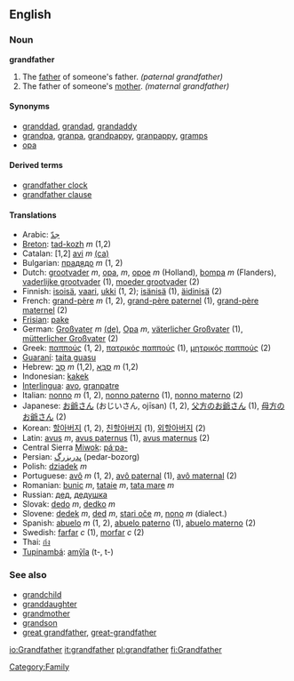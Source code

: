==English==
===Noun===
'''grandfather'''

#The [[father]] of someone's father. ''(paternal grandfather)''
#The father of someone's [[mother]]. ''(maternal grandfather)''

====Synonyms====
*[[granddad]], [[grandad]], [[grandaddy]]
*[[grandpa]], [[granpa]], [[grandpappy]], [[granpappy]], [[gramps]]
*[[opa]]


====Derived terms====
*[[grandfather clock]]
*[[grandfather clause]]

====Translations====
*Arabic: [[جدّ]]
*[[Breton]]: [[tad-kozh]] ''m'' (1,2)
*Catalan: [1,2] [[avi]] ''m'' [[:ca:avi|(ca)]] 
*Bulgarian: [[прадядо]] ''m'' (1, 2)
*Dutch: [[grootvader]] ''m'', [[opa]], ''m'', [[opoe]] ''m'' (Holland), [[bompa]] ''m'' (Flanders), [[vaderlijke grootvader]] (1), [[moeder grootvader]] (2)
*Finnish: [[isoisä]], [[vaari]], [[ukki]] (1, 2); [[isänisä]] (1), [[äidinisä]] (2)
*French: [[grand-père]] ''m'' (1, 2), [[grand-père paternel]] (1), [[grand-père maternel]] (2)
*[[Frisian]]: [[pake]]
*German: [[Großvater]] ''m'' [[:de:Großvater|(de)]], [[Opa]] ''m'', [[väterlicher Großvater]] (1), [[mütterlicher Großvater]] (2)
*Greek: [[παππούς]] (1, 2), [[πατρικός παππούς]] (1), [[μητρικός παππούς]] (2)
*[[Guaraní]]: [[taita guasu]]
*Hebrew: [[סב|סָב]] ''m'' (1,2), [[סבא|סַבָּא]] ''m'' (1,2)
*Indonesian: [[kakek]]
*[[Interlingua]]: [[avo]], [[granpatre]]
*Italian: [[nonno]] ''m'' (1, 2), [[nonno paterno]] (1), [[nonno materno]] (2)
*Japanese: [[お爺さん]] (おじいさん, ojīsan) (1, 2), [[父方のお爺さん]] (1), [[母方のお爺さん]] (2)
*Korean: [[할아버지]] (1, 2), [[친할아버지]] (1), [[외할아버지]] (2)
*Latin: [[avus]] ''m'', [[avus paternus]] (1), [[avus maternus]] (2)
*Central Sierra [[Miwok]]: [[páˑpa-]]
*Persian: [[پدربزرگ]] (pedar-bozorg)
*Polish: [[dziadek]] ''m''
*Portuguese: [[avô]] ''m'' (1, 2), [[avô paternal]] (1), [[avô maternal]] (2)
*Romanian: [[bunic]] ''m'', [[tataie]] ''m'', [[tata mare]] ''m''
*Russian: [[дед]], [[дедушка]]
*Slovak: [[dedo#Slovak|dedo]] ''m'', [[dedko]] ''m''
*Slovene: [[dedek]] ''m'', [[ded]] ''m'', [[stari oče]] ''m'', [[nono]] ''m'' (dialect.)
*Spanish: [[abuelo]] ''m'' (1, 2), [[abuelo paterno]] (1), [[abuelo materno]] (2)
*Swedish: [[farfar]] ''c'' (1), [[morfar]] ''c'' (2)
*Thai: [[ก๋ง]]
*[[Tupinambá]]: [[amỹîa]] (t-, t-)

===See also===
*[[grandchild]]
*[[granddaughter]]
*[[grandmother]]
*[[grandson]]
*[[great grandfather]], [[great-grandfather]]
[[Category:Family]]

[[io:Grandfather]]
[[it:grandfather]]
[[pl:grandfather]]
[[fi:Grandfather]]